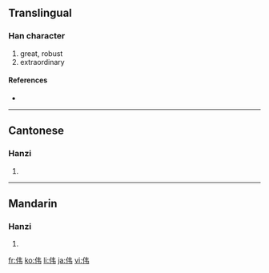 {{also|偉}}
==Translingual==

===Han character===
{{Han char|rn=9|rad=人|as=04|sn=6|four=|canj=人手尸 (OQS)}}

# great, robust
# extraordinary

====References====
* {{Han ref|kx=0096.121|hdz=10117.150|uh=4F1F|ud=20255}}

----

==Cantonese==

===Hanzi===
{{yue-hanzi|jyut=|y=wai5}}

# {{defn|Cantonese}}

----

==Mandarin==

===Hanzi===
{{cmn-hanzi|tra=偉|pin=[[wěi]] ([[wei3]])|wg=wei<sup>3</sup>}}

# {{defn|Mandarin}}

[[fr:伟]]
[[ko:伟]]
[[li:伟]]
[[ja:伟]]
[[vi:伟]]